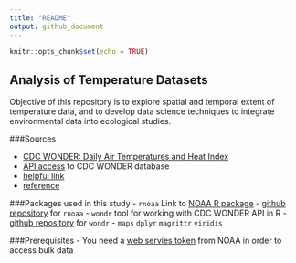 ```yaml
---
title: "README"
output: github_document
---
```


```r
knitr::opts_chunk$set(echo = TRUE)
```
##  Analysis of Temperature Datasets 

Objective of this repository is to explore spatial and temporal extent of temperature data, and to develop data science techniques to integrate environmental data into ecological studies. 

###Sources

- [CDC WONDER: Daily Air Temperatures and Heat Index](http://wonder.cdc.gov/nasa-nldas.html)
- [API access](https://wonder.cdc.gov/wonder/help/WONDER-API.html) to CDC WONDER database
- [helpful link](http://techqa.info/programming/question/39857253/)
- [reference](https://groups.google.com/forum/#!topic/ggplot2/fJAEJgAqb7U)

###Packages used in this study 
- `rnoaa` Link to [NOAA R package](https://ropensci.org/blog/2014/03/13/rnoaa/)
-  [github repository](https://github.com/ropensci/rnoaa) for `rnoaa`
- `wondr` tool for working with CDC WONDER API in R
-  [github repository](https://github.com/hrbrmstr/wondr) for `wondr`
- `maps` `dplyr` `magrittr` `viridis`

###Prerequisites 
- You need a [web servies token](https://www.ncdc.noaa.gov/cdo-web/token) from NOAA in order to access bulk data 



